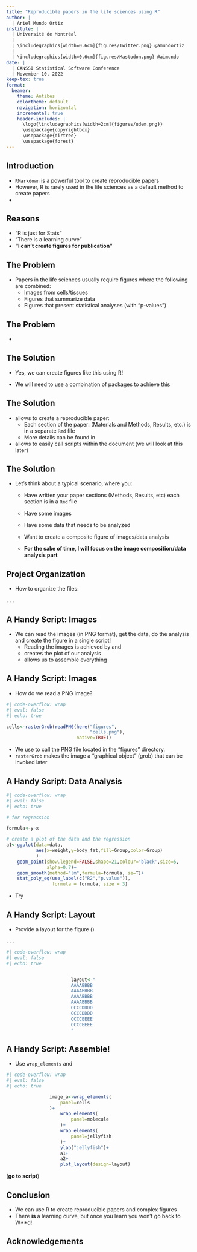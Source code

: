 ```yaml
---
title: "Reproducible papers in the life sciences using R"
author: |
  | Ariel Mundo Ortiz
institute: |
  | Université de Montréal
  |
  | \includegraphics[width=0.6cm]{figures/Twitter.png} @amundortiz 
  |
  | \includegraphics[width=0.6cm]{figures/Mastodon.png} @aimundo 
date: |
  | CANSSI Statistical Software Conference
  | November 10, 2022
keep-tex: true
format: 
  beamer:
    theme: Antibes
    colortheme: default
    navigation: horizontal
    incremental: true
    header-includes: |
      \logo{\includegraphics[width=2cm]{figures/udem.png}}
      \usepackage{copyrightbox}
      \usepackage{dirtree}
      \usepackage{forest}
---
```


## Introduction

- `RMarkdown` is a powerful tool to create reproducible papers
- However, R is rarely used in the life sciences as a default method to create papers
- \color{red}{Why?}

## Reasons

- "R is just for Stats"
- "There is a learning curve"
- **"I can't create figures for publication"**


## The Problem

- Papers in the life sciences usually require figures where the following are combined:
    - Images from cells/tissues
    - Figures that summarize data
    - Figures that present statistical analyses (with "p-values")
    
## The Problem

\begin{figure}
\centering
\caption{A typical figure}
\copyrightbox[b]{\includegraphics[width=2.5cm]{figures/figure.jpg}}
                {\tiny{Guerra et al.} \textit{Neoplasia} \textbf{2021}}
    \end{figure}

- \color{red}{Can figures like this be created using `RMarkdown`?}

## The Solution

- Yes, we can create figures like this using R!

- We will need to use a combination of packages to achieve this

\begin{figure}
\centering
\caption{The packages}
\includegraphics[width=6cm]{figures/R_packages.png}
\end{figure}

## The Solution

- \textcolor{green}{{bookdown}} allows to create a reproducible paper:
    - Each section of the paper: (Materials and Methods, Results, etc.) is in a separate `Rmd` file
    - More details can be found in \url{https://bookdown.org/} 
- \textcolor{green}{{here}} allows to easily call scripts within the document (we will look at this later)

## The Solution

- Let's think about a typical scenario, where you:
    - Have written your paper sections (Methods, Results, etc) each section is in a `Rmd` file
    - Have some images
    - Have some data that needs to be analyzed
    - Want to create a composite figure of images/data analysis
    
    - **For the sake of time, I will focus on the image composition/data analysis part**
    
## Project Organization

- How to organize the files:

. . .

\footnotesize
\centering
\begin{forest}
        for tree={
            font=\ttfamily,
            text width=8cm,% added <<<<<<<<<<<<<<
            grow'=0,
            child anchor=west,
            parent anchor=south,
            anchor=west,
            calign=first,
            inner xsep=7pt,
            edge path={
                \noexpand\path [draw, \forestoption{edge}]
                (!u.south west) +(7.5pt,0) |- (.child anchor) 
                \forestoption{edge label};
            },
            before typesetting nodes={
                if n=1
                {insert before={[,phantom]}}
                {}
            },
            fit=band,
            before computing xy={l=15pt},
        }  
        [Project
        [Data
        [csv files
        ]
        ]
        [Code
        [R Script(s)
        ]
        ]
        [Figures
        [PNG (or other image files)
        ]
        ]
        [Manuscript
        [Rmd files (sections)
        ]
        ]
        ]
    \end{forest}

\normalsize

## A Handy Script: Images

- We can read the images (in PNG format), get the data, do the analysis and create the figure in a single script!
    - Reading the images is achieved by \textcolor{green}{{grid}} and \textcolor{green}{{png}}
    - \textcolor{green}{{ggplot2}} creates the plot of our analysis
    - \textcolor{green}{{patchwork}} allows us to assemble everything
    
## A Handy Script: Images

- How do we read a PNG image?

\footnotesize

``` r
#| code-overflow: wrap
#| eval: false
#| echo: true

cells<-rasterGrob(readPNG(here("figures",
                               "cells.png"),
                          native=TRUE))

```
\normalsize

- We use \textcolor{green}{{here}} to call the PNG file located in the "figures" directory.
- `rasterGrob` makes the image a "graphical object" (grob) that can be invoked later

## A Handy Script: Data Analysis

\footnotesize

``` r
#| code-overflow: wrap
#| eval: false
#| echo: true

# for regression

formula<-y~x

# create a plot of the data and the regression
a1<-ggplot(data=data,
           aes(x=weight,y=body_fat,fill=Group,color=Group)
           )+
    geom_point(show.legend=FALSE,shape=21,colour='black',size=5,
               alpha=0.7)+
    geom_smooth(method="lm",formula=formula, se=T)+
    stat_poly_eq(use_label(c("R2","p.value")), 
                 formula = formula, size = 3)

```
\normalsize

- Try \textcolor{green}{{ggpmisc}}

## A Handy Script: Layout

- Provide a layout for the figure (\url{https://patchwork.data-imaginist.com/articles/guides/layout.html})

. . .

\footnotesize

``` r
#| code-overflow: wrap
#| eval: false
#| echo: true


                        layout<-"
                        AAAABBBB
                        AAAABBBB
                        AAAABBBB
                        AAAABBBB
                        CCCCDDDD
                        CCCCDDDD
                        CCCCEEEE
                        CCCCEEEE
                        "
```

## A Handy Script: Assemble!

- Use `wrap_elements` and \textcolor{green}{{patchwork}}

\footnotesize

``` r
#| code-overflow: wrap
#| eval: false
#| echo: true

                image_a<-wrap_elements(
                    panel=cells
                )+
                    wrap_elements(
                        panel=molecule
                    )+
                    wrap_elements(
                        panel=jellyfish
                    )+
                    ylab("jellyfish")+
                    a1+
                    a2+
                    plot_layout(design=layout)
```
\normalsize

(**go to script**)

## Conclusion

- We can use R to create reproducible papers and complex figures
- There **is** a learning curve, but once you learn you won't go back to W**d!

## Acknowledgements

\begin{columns}
\begin{column}{0.6\textwidth}
\footnotesize
- Nasri Lab (Université de Montréal) \\
- Centre de recherches mathématiques (CRM)\\
- Mathematics for Public Health (MfPH)\\

\vspace{5mm} %5mm vertical space

\textbf{Slides and repo: \url{https://tinyurl.com/2p9ez5vm}}

\end{column}
\begin{column}{0.4\textwidth}
\vspace{0.01em}
\centering
        \includegraphics[width=2cm]{figures/logo.png}\\
        \includegraphics[width=2cm]{figures/espum.jpg}\\
        \includegraphics[width=2cm]{figures/crm.png}\\
         \includegraphics[width=2cm]{figures/mfph.png}\\
         
\end{column}
\end{columns}
